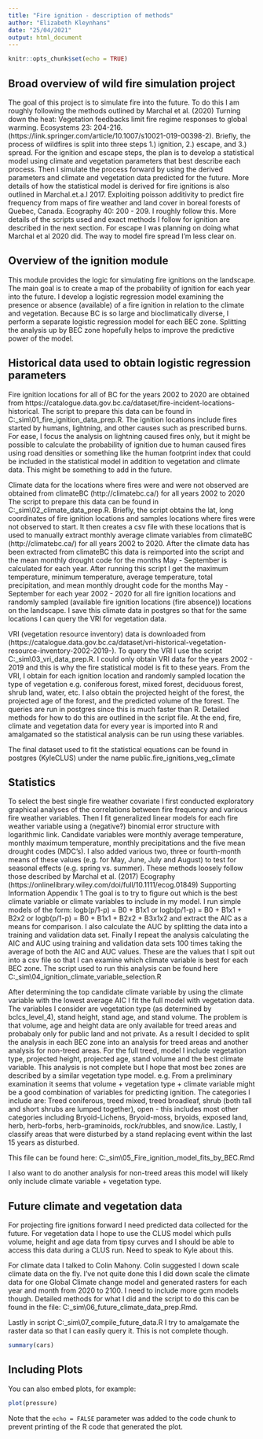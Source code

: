 ```yaml
---
title: "Fire ignition - description of methods"
author: "Elizabeth Kleynhans"
date: "25/04/2021"
output: html_document
---
```


```r
knitr::opts_chunk$set(echo = TRUE)
```

## Broad overview of wild fire simulation project

The goal of this project is to simulate fire into the future. To do this I am roughly following the methods outlined by Marchal et al. (2020) Turning down the heat: Vegetation feedbacks limit fire regime responses to global warming. Ecosystems 23: 204-216. (https://link.springer.com/article/10.1007/s10021-019-00398-2).
Briefly, the process of wildfires is split into three steps 1.) ignition, 2.) escape, and 3.) spread. For the ignition and escape steps, the plan is to develop a statistical model using climate and vegetation parameters that best describe each process. Then I simulate the process forward by using the derived parameters and climate and vegetation data predicted for the future. More details of how the  statistical model is derived for fire ignitions is also outlined in 
Marchal.et.a.l 2017. Exploiting poisson additivity to predict fire frequency from maps of fire weather and land cover in boreal forests of Quebec, Canada. Ecography 40: 200 - 209. I roughly follow this. More details of the scripts used and exact methods I follow for ignition are described in the next section. For escape I was planning on doing what Marchal et al 2020 did. The way to model fire spread I'm less clear on.


## Overview of the ignition module

This module provides the logic for simulating fire ignitions on the landscape. The main goal is to create a map of the probability of ignition for each year into the future. I develop a logistic regression model examining the presence or absence (available) of a fire ignition in relation to the climate and vegetation. Because BC is so large and bioclimatically diverse, I perform a separate logistic regression model for each BEC zone. Splitting the analysis up by BEC zone hopefully helps to improve the predictive power of the model.   

## Historical data used to obtain logistic regression parameters 

Fire ignition locations for all of BC for the years 2002 to 2020 are obtained from https://catalogue.data.gov.bc.ca/dataset/fire-incident-locations-historical. The script to prepare this data can be found in C:\Work\caribou\clus\R\fire_sim\01_fire_ignition_data_prep.R.  The ignition locations include fires started by humans, lightning, and other causes such as prescribed burns. For ease, I focus the analysis on lightning caused fires only, but it might be possible to calculate the probability of ignition due to human caused fires using road densities or something like the human footprint index that could be included in the statistical model in addition to vegetation and climate data. This might be something to add in the future. 

Climate data for the locations where fires were and were not observed are obtained from climateBC (http://climatebc.ca/) for all years 2002 to 2020 The script to prepare this data can be found in C:\Work\caribou\clus\R\fire_sim\02_climate_data_prep.R. 
Briefly, the script obtains the lat, long coordinates of fire ignition locations and samples locations where fires were not observed to start. It then creates a csv file with these locations that is used to manually extract monthly average climate variables from climateBC (http://climatebc.ca/) for all years 2002 to 2020. After the climate data has been extracted from climateBC this data is reimported into the script and the mean monthly drought code for the months  May - September is calculated for each year. After running this script I get the maximum temperature, minimum temperature, average temperature, total precipitation, and mean monthly drought code for the months May - September for each year 2002 - 2020 for all fire ignition locations and randomly sampled (available fire ignition locations (fire absence)) locations on the landscape. I save this climate data in postgres so that for the same locations I can query the VRI for vegetation data. 

VRI (vegetation resource inventory) data is downloaded from (https://catalogue.data.gov.bc.ca/dataset/vri-historical-vegetation-resource-inventory-2002-2019-). To query the VRI I use the script C:\Work\caribou\clus\R\fire_sim\03_vri_data_prep.R. I could only obtain VRI data for the years 2002 - 2019 and this is why the fire statistical model is fit to these years. From the VRI, I obtain for each ignition location and randomly sampled location the type of vegetation e.g. coniferous forest, mixed forest, deciduous forest, shrub land, water, etc. I also obtain the projected height of the forest, the projected age of the forest, and the predicted volume of the forest. The queries are run in postgres since this is much faster than R. Detailed methods for how to do this are outlined in the script file. At the end, fire, climate and vegetation data for every year is imported into R and amalgamated so the statistical analysis can be run using these variables. 

The final dataset used to fit the statistical equations can be found in postgres (KyleCLUS) under the name public.fire_ignitions_veg_climate


## Statistics

To select the best single fire weather covariate I first conducted exploratory graphical analyses of the correlations between fire frequency and various fire weather variables. Then I fit generalized linear models for each fire weather variable using a (negative?) binomial error structure with logarithmic link. Candidate variables were monthly average temperature, monthly maximum temperature, monthly precipitations and the five mean drought codes (MDC’s). I also added various two, three or fourth-month means of these values (e.g. for May, June, July and August) to test for seasonal effects (e.g. spring vs. summer). These methods loosely follow those described by Marchal et al. (2017) Ecography (https://onlinelibrary.wiley.com/doi/full/10.1111/ecog.01849) Supporting Information Appendix 1 The goal is to try to figure out which is the best climate variable or climate variables to include in my model. I run simple models of the form: logb(p/1-p) = B0 + B1x1 or logb(p/1-p) = B0 + B1x1 + B2x2 or logb(p/1-p) = B0 + B1x1 + B2x2 + B3x1x2
and extract the AIC as a means for comparison. I also calculate the AUC by splitting the data into a training and validation data set. Finally I repeat the analysis calculating the AIC and AUC using training and validation data sets 100 times taking the average of both the AIC and AUC values. These are the values that I spit out into a csv file so that I can examine which climate variable is best for each BEC zone. The script used to run this analysis can be found here C:\Work\caribou\clus\R\fire_sim\04_ignition_climate_variable_selection.R

After determining the top candidate climate variable by using the climate variable with the lowest average AIC I fit the full model with vegetation data. The variables I consider are vegetation type (as determined by bclcs_level_4), stand height, stand age, and stand volume. The problem is that volume, age and height data are only available for treed areas and probabaly only for public land and not private. As a result I decided to split the analysis in each BEC zone into an analysis for treed areas and another analysis for non-treed areas.  For the full treed, model I include vegetation type, projected height, projected age, stand volume and the best climate variable. This analysis is not complete but I hope that most bec zones are described by a similar vegetation type model. e.g. From a preliminary examination it seems that volume + vegetation type + climate variable might be a good combination of variables for predicting ignition. The categories I include are:
Treed coniferous, treed mixed, treed broadleaf, shrub (both tall and short shrubs are lumped together), open - this includes most other categories including Bryoid-Lichens, Bryoid-moss, bryoids, exposed land, herb, herb-forbs, herb-graminoids, rock/rubbles, and snow/ice. Lastly, I classify areas that were disturbed by a stand replacing event within the last 15 years as disturbed. 

This file can be found here: C:\Work\caribou\clus\R\fire_sim\05_Fire_ignition_model_fits_by_BEC.Rmd

I also want to do another analysis for non-treed areas this model will likely only include climate variable + vegetation type.

## Future climate and vegetation data

For projecting fire ignitions forward I need predicted data collected for the future. For vegetation data I hope to use the CLUS model which pulls volume, height and age data from tipsy curves and I should be able to access this data during a CLUS run. Need to speak to Kyle about this.

For climate data I talked to Colin Mahony. Colin suggested I down scale climate data on the fly. I've not quite done this I did down scale the climate data for one Global Climate change model and generated rasters for each year and month from 2020 to 2100. I need to include more gcm models though. Detailed methods for what I did and the script to do this can be found in the file: C:\Work\caribou\clus\R\fire_sim\06_future_climate_data_prep.Rmd.

Lastly in script C:\Work\caribou\clus\R\fire_sim\07_compile_future_data.R I try to amalgamate the raster data so that I can easily query it. This is not complete though.










```r
summary(cars)
```

## Including Plots

You can also embed plots, for example:

```r
plot(pressure)
```

Note that the `echo = FALSE` parameter was added to the code chunk to prevent printing of the R code that generated the plot.
